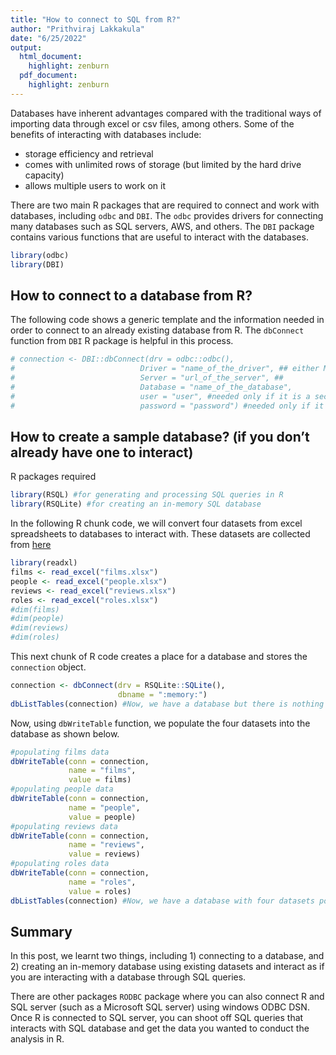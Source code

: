 ```yaml
---
title: "How to connect to SQL from R?"
author: "Prithviraj Lakkakula"
date: "6/25/2022"
output:
  html_document: 
    highlight: zenburn
  pdf_document: 
    highlight: zenburn
---
```


Databases have inherent advantages compared with the traditional ways of importing data through excel or csv files, among others. Some of the benefits of interacting with databases include:

- storage efficiency and retrieval
- comes with unlimited rows of storage (but limited by the hard drive capacity)
- allows multiple users to work on it

There are two main R packages that are required to connect and work with databases, including `odbc` and `DBI`. The `odbc` provides drivers for connecting many databases such as SQL servers, AWS, and others. The `DBI` package contains various functions that are useful to interact with the databases.

```r
library(odbc) 
library(DBI)
```

## How to connect to a database from R?

The following code shows a generic template and the information needed in order to connect to an already existing database from R. The `dbConnect` function from `DBI` R package is helpful in this process.

```r
# connection <- DBI::dbConnect(drv = odbc::odbc(),
#                            Driver = "name_of_the_driver", ## either Microsoft, AWS
#                            Server = "url_of_the_server", ##
#                            Database = "name_of_the_database",
#                            user = "user", #needed only if it is a secured
#                            password = "password") #needed only if it is a secured
```

## How to create a sample database? (if you don't already have one to interact)

R packages required

```r
library(RSQL) #for generating and processing SQL queries in R
library(RSQLite) #for creating an in-memory SQL database
```

In the following R chunk code, we will convert four datasets from excel spreadsheets to databases to interact with. These datasets are collected from [here](https://github.com/datacamp/courses-introduction-to-sql/tree/master/data/films)

```r
library(readxl)
films <- read_excel("films.xlsx")
people <- read_excel("people.xlsx")
reviews <- read_excel("reviews.xlsx")
roles <- read_excel("roles.xlsx")
#dim(films)
#dim(people)
#dim(reviews)
#dim(roles)
```

This next chunk of R code creates a place for a database and stores the `connection` object.

```r
connection <- dbConnect(drv = RSQLite::SQLite(),
                        dbname = ":memory:")
dbListTables(connection) #Now, we have a database but there is nothing in it so far
```

Now, using `dbWriteTable` function, we populate the four datasets into the database as shown below.

```r
#populating films data
dbWriteTable(conn = connection,
             name = "films",
             value = films)
#populating people data
dbWriteTable(conn = connection,
             name = "people",
             value = people)
#populating reviews data
dbWriteTable(conn = connection,
             name = "reviews",
             value = reviews)
#populating roles data
dbWriteTable(conn = connection,
             name = "roles",
             value = roles)
dbListTables(connection) #Now, we have a database with four datasets populated in it.
```

## Summary

In this post, we learnt two things, including 1) connecting to a database, and 2) creating an in-memory database using existing datasets and interact as if you are interacting with a database through SQL queries.

There are other packages `RODBC` package where you can also connect R and SQL server (such as a Microsoft SQL server) using windows ODBC DSN. Once R is connected to SQL server, you can shoot off SQL queries that interacts with SQL database and get the data you wanted to conduct the analysis in R.
